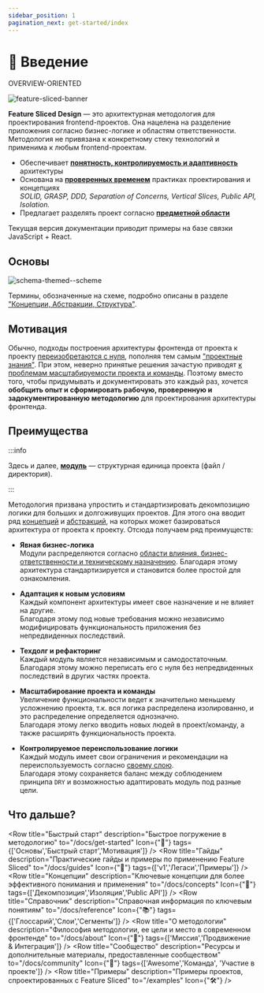 ```yaml
---
sidebar_position: 1
pagination_next: get-started/index
---
```


# 🔎 Введение

<span class="badge badge--secondary margin-bottom--md">OVERVIEW-ORIENTED</span>

![feature-sliced-banner](/img/banner.jpg)

**Feature Sliced Design** — это архитектурная методология для проектирования frontend-проектов. Она нацелена на разделение приложения согласно бизнес-логике и областям ответственности. Методология не привязана к конкретному стеку технологий и применима к любым frontend-проектам.

- Обеспечивает [**понятность, контролируемость и адаптивность**][refs-arch-req] архитектуры
- Основана на [**проверенных временем**][refs-motivation-why] практиках проектирования и концепциях  
  _SOLID, GRASP, DDD, Separation of Concerns, Vertical Slices, Public API, Isolation._
- Предлагает разделять проект согласно [**предметной области**][ext-ubiq-lang]

Текущая версия документации приводит примеры на базе связки JavaScript + React.

## Основы

![schema-themed--scheme](/img/visual_schema.jpg)

Термины, обозначенные на схеме, подробно описаны в разделе ["Концепции, Абстракции, Структура"][refs-basics].

## Мотивация

Обычно, подходы построения архитектуры фронтенда от проекта к проекту [переизобретаются с нуля][refs-motivation], пополняя тем самым ["проектные знания"][refs-knowledge]. При этом, неверно принятые решения зачастую приводят [к проблемам масштабируемости проекта и команды][refs-arch-problems]. Поэтому вместо того, чтобы придумывать и документировать это каждый раз, хочется **обобщить опыт и сформировать рабочую, проверенную и задокументированную методологию** для проектирования архитектуры фронтенда.

## Преимущества

:::info

Здесь и далее, [**модуль**][refs-module] — структурная единица проекта (файл / директория).

:::

Методология призвана упростить и стандартизировать декомпозицию логики для больших и долгоживущих проектов. Для этого она вводит ряд [концепций][refs-concepts] и [абстракций][refs-splitting], на которых может базироваться архитектура от проекта к проекту. Отсюда получаем ряд преимуществ:

- **Явная бизнес-логика**  
  Модули распределяются согласно [области влияния, бизнес-ответственности и техническому назначению][refs-splitting].
  Благодаря этому архитектура стандартизируется и становится более простой для ознакомления.

- **Адаптация к новым условиям**  
  Каждый компонент архитектуры имеет свое назначение и не влияет на другие.  
  Благодаря этому под новые требования можно независимо модифицировать функциональность приложения без непредвиденных последствий.

- **Техдолг и рефакторинг**  
  Каждый модуль является независимым и самодостаточным.  
  Благодаря этому можно переписать его с нуля без непредвиденных последствий в других частях проекта.

- **Масштабирование проекта и команды**  
  Увеличение функциональности ведет к значительно меньшему усложнению проекта, т.к. вся логика распределена изолированно, и это распределение определяется однозначно.  
  Благодаря этому легко вводить новых людей в проект/команду, а также расширять функциональность проекта.

- **Контролируемое переиспользование логики**  
  Каждый модуль имеет свои ограничения и рекомендации на переиспользуемость согласно [своему слою][refs-splitting--layers].  
  Благодаря этому сохраняется баланс между соблюдением принципа `DRY` и возможностью адаптировать модуль под разные цели.

## Что дальше?


<Row
    title="Быстрый старт"
    description="Быстрое погружение в методологию"
    to="/docs/get-started"
    Icon={"🚀"}
    tags={['Основы','Быстрый старт','Мотивация']}
/>
<Row
    title="Гайды"
    description="Практические гайды и примеры по применению Feature Sliced"
    to="/docs/guides"
    Icon={"🎯"}
    tags={['v1','Легаси','Примеры']}
/>
<Row
    title="Концепции"
    description="Ключевые концепции для более эффективного понимания и применения"
    to="/docs/concepts"
    Icon={"🧩"}
    tags={['Декомпозиция','Изоляция','Public API']}
/>
<Row
    title="Справочник"
    description="Справочная информация по ключевым понятиям"
    to="/docs/reference"
    Icon={"📚"}
    tags={['Глоссарий','Слои','Сегменты']}
/>
<Row
    title="О методологии"
    description="Философия методологии, ее цели и место в современном фронтенде"
    to="/docs/about"
    Icon={"🍰"}
    tags={['Миссия','Продвижение & Интеграция']}
/>
<Row
    title="Сообщество"
    description="Ресурсы и дополнительные материалы, предоставленные сообществом"
    to="/docs/community"
    Icon={"💫"}
    tags={['Awesome','Команда', 'Участие в проекте']}
/>
<Row
    title="Примеры"
    description="Примеры проектов, спроектированных с Feature Sliced"
    to="/examples"
    Icon={"🛠"}
/>

[refs-getstarted]: /docs/get-started
[refs-basics]: /docs/get-started/basics
[refs-motivation]: /docs/get-started/motivation
[refs-motivation-why]: /docs/get-started/motivation#-почему-не-хватает-существующих-решений

[refs-concepts]: /docs/concepts
[refs-splitting]: /docs/concepts/app-splitting
[refs-splitting--layers]: /docs/concepts/app-splitting#group-layers
[refs-arch-req]: /docs/concepts/architecture#требования
[refs-arch-problems]: /docs/concepts/architecture#проблемы

[refs-guides]: /docs/guides
[refs-low-coupling]: /docs/concepts/low-coupling
[refs-migration-v1]: /docs/guides/migration/from-v1
[refs-examples]: /docs/guides/examples

[refs-reference]: /docs/reference
[refs-module]: /docs/reference/glossary#модуль
[refs-knowledge]: /docs/reference/knowledge-types

[refs-about]: /docs/about


[ext-ubiq-lang]: https://thedomaindrivendesign.io/developing-the-ubiquitous-language


